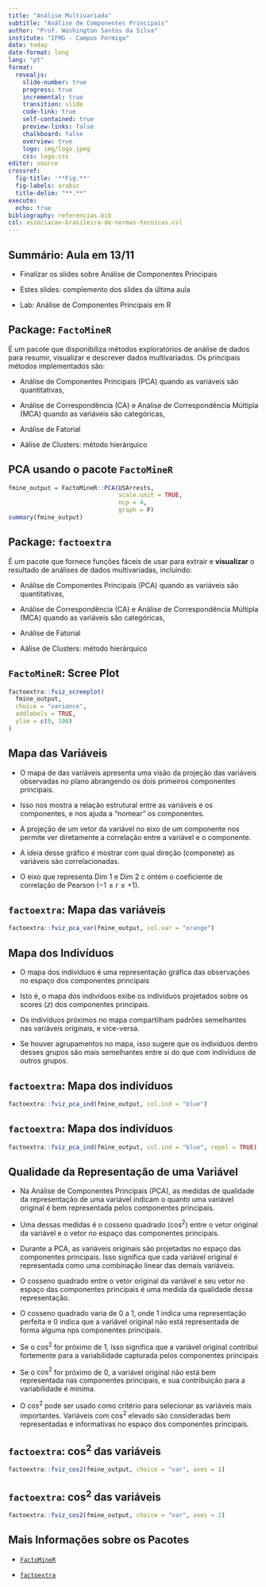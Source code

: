 ```yaml
---
title: "Análise Multivariada"
subtitle: "Análise de Componentes Principais"
author: "Prof. Washington Santos da Silva"
institute: "IFMG - Campus Formiga"
date: today
date-format: long
lang: "pt"
format: 
  revealjs:
    slide-number: true
    progress: true
    incremental: true
    transition: slide
    code-link: true
    self-contained: true
    preview-links: false
    chalkboard: false
    overview: true
    logo: img/logo.jpeg
    css: logo.css
editor: source
crossref:
  fig-title: '**Fig.**'
  fig-labels: arabic
  title-delim: "**.**"
execute: 
  echo: true
bibliography: referencias.bib
csl: associacao-brasileira-de-normas-tecnicas.csl
---
```



## Summário: Aula em 13/11 

- Finalizar os slides sobre Análise de Componentes Principais

- Estes slides: complemento dos slides da última aula

- Lab: Análise de Componentes Principais em R


## Package: `FactoMineR`

É um pacote que disponibiliza métodos exploratórios de análise de dados para resumir, visualizar e descrever dados multivariados. Os principais métodos implementados são: 

- Análise de Componentes Principais (PCA) quando as variáveis são 
  quantitativas, 
  
- Análise de Correspondência (CA) e Análise de Correspondência Múltipla  
  (MCA) quando as variáveis são categóricas, 

- Análise de Fatorial

- Aálise de Clusters: método hierárquico


## PCA usando o pacote `FactoMineR`

```r
fmine_output = FactoMineR::PCA(USArrests,
                               scale.unit = TRUE,
                               ncp = 4,
                               graph = F)
summary(fmine_output)
```


## Package: `factoextra`

É um pacote que fornece funções fáceis de usar para extrair e 
**visualizar** o resultado de análises de dados multivariadas, incluindo:

- Análise de Componentes Principais (PCA) quando as variáveis são 
  quantitativas, 
  
- Análise de Correspondência (CA) e Análise de Correspondência Múltipla  
  (MCA) quando as variáveis são categóricas, 

- Análise de Fatorial

- Aálise de Clusters: método hierárquico


## `FactoMineR`: Scree Plot

```r
factoextra::fviz_screeplot(
  fmine_output,
  choice = "variance",
  addlabels = TRUE,
  ylim = c(0, 100)
)
```


## Mapa das Variáveis {.scrollable}

- O mapa de das variáveis apresenta uma visão da projeção das variáveis observadas no plano abrangendo os dois primeiros componentes principais. 

- Isso nos mostra a relação estrutural entre as variáveis e os componentes, e nos ajuda a "nomear" os componentes. 

- A projeção de um vetor da variável no eixo de um componente nos permite ver diretamente a correlação entre a variável e o componente.
    
- A ideia desse gráfico é mostrar com qual direção (componete) as 
variáveis sào correlacionadas. 

- O eixo que representa Dim 1 e Dim 2 c ontém o coeficiente de correlação de Pearson ($-1 \leq r \leq +1$).


## `factoextra`: Mapa das variáveis

```r
factoextra::fviz_pca_var(fmine_output, col.var = "orange")
```


## Mapa dos Indivíduos {.scrollable}

- O mapa dos indivíduos é uma representação gráfica das observações no espaço dos componentes principais

- Isto é, o mapa dos indivíduos exibe os indivíduos projetados sobre 
os scores ($z$) dos componentes principais.

- Os indivíduos próximos no mapa compartilham padrões semelhantes nas variáveis originais, e vice-versa.

- Se houver agrupamentos no mapa, isso sugere que os indivíduos dentro desses grupos são mais semelhantes entre si do que com indivíduos de 
outros grupos.


## `factoextra`: Mapa dos indivíduos

```r
factoextra::fviz_pca_ind(fmine_output, col.ind = "blue")
```


## `factoextra`: Mapa dos indivíduos

```r
factoextra::fviz_pca_ind(fmine_output, col.ind = "blue", repel = TRUE)
```


## Qualidade da Representação de uma Variável {.scrollable}

- Na Análise de Componentes Principais (PCA), as medidas de qualidade da representação de uma variável indicam o quanto uma variável original é bem representada pelos componentes principais.

- Uma dessas medidas é o cosseno quadrado ($\cos^2$) entre o vetor original da variável e o vetor no espaço das componentes principais.

- Durante a PCA, as variáveis originais são projetadas no espaço das componentes principais. Isso significa que cada variável original é representada como uma combinação linear das demais variáveis.

- O cosseno quadrado entre o vetor original da variável e seu vetor no espaço das componentes principais é uma medida da qualidade dessa representação.

- O cosseno quadrado varia de 0 a 1, onde 1 indica uma representação perfeita e 0 indica que a variável original não está representada de forma alguma nps componentes principais.

- Se o $\cos^2$ for próximo de 1, isso significa que a variável original contribui fortemente para a variabilidade capturada pelos componentes principais

- Se o $\cos^2$ for próximo de 0, a variável original não está bem representada nas componentes principais, e sua contribuição para a variabilidade é mínima.

- O $\cos^2$ pode ser usado como critério para selecionar as variáveis mais importantes. Variáveis com $\cos^2$ elevado são consideradas bem representadas e informativas no espaço dos componentes principais.


## `factoextra`: $\cos^2$ das variáveis 

```r
factoextra::fviz_cos2(fmine_output, choice = "var", axes = 1)
```


## `factoextra`: $\cos^2$ das variáveis 

```r
factoextra::fviz_cos2(fmine_output, choice = "var", axes = 2)
```



## Mais Informações sobre os Pacotes
    
- [`FactoMineR`](http://factominer.free.fr){target="_blank"} 
    
- [`factoextra`](https://rpkgs.datanovia.com/factoextra/index.html){target="_blank"}
















    

